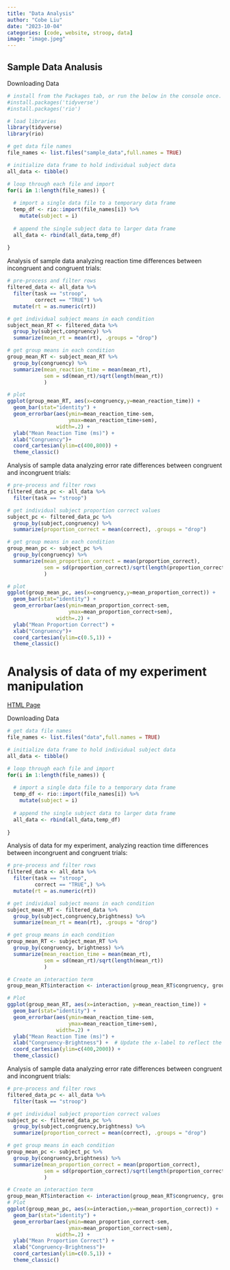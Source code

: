 ```yaml
---
title: "Data Analysis"
author: "Cobe Liu"
date: "2023-10-04"
categories: [code, website, stroop, data]
image: "image.jpeg"
---
```


## Sample Data Analusis

Downloading Data

``` r
# install from the Packages tab, or run the below in the console once.
#install.packages('tidyverse')
#install.packages('rio')

# load libraries
library(tidyverse)
library(rio)

# get data file names
file_names <- list.files("sample_data",full.names = TRUE)

# initialize data frame to hold individual subject data
all_data <- tibble()

# loop through each file and import
for(i in 1:length(file_names)) {
  
  # import a single data file to a temporary data frame
  temp_df <- rio::import(file_names[i]) %>%
    mutate(subject = i)
  
  # append the single subject data to larger data frame
  all_data <- rbind(all_data,temp_df)
  
}
```

Analysis of sample data analyzing reaction time differences between incongruent and congruent trials:

```r
# pre-process and filter rows
filtered_data <- all_data %>%
  filter(task == "stroop",
         correct == "TRUE") %>%
  mutate(rt = as.numeric(rt))

# get individual subject means in each condition
subject_mean_RT <- filtered_data %>%
  group_by(subject,congruency) %>%
  summarize(mean_rt = mean(rt), .groups = "drop")

# get group means in each condition
group_mean_RT <- subject_mean_RT %>%
  group_by(congruency) %>%
  summarize(mean_reaction_time = mean(mean_rt),
            sem = sd(mean_rt)/sqrt(length(mean_rt))
            )

# plot
ggplot(group_mean_RT, aes(x=congruency,y=mean_reaction_time)) +
  geom_bar(stat="identity") +
  geom_errorbar(aes(ymin=mean_reaction_time-sem,
                    ymax=mean_reaction_time+sem),
                width=.2) +
  ylab("Mean Reaction Time (ms)") +
  xlab("Congruency")+
  coord_cartesian(ylim=c(400,800)) +
  theme_classic()

```

Analysis of sample data analyzing error rate differences between congruent and incongruent trials:

```r

# pre-process and filter rows
filtered_data_pc <- all_data %>%
  filter(task == "stroop")

# get individual subject proportion correct values
subject_pc <- filtered_data_pc %>%
  group_by(subject,congruency) %>%
  summarize(proportion_correct = mean(correct), .groups = "drop")

# get group means in each condition
group_mean_pc <- subject_pc %>%
  group_by(congruency) %>%
  summarize(mean_proportion_correct = mean(proportion_correct),
            sem = sd(proportion_correct)/sqrt(length(proportion_correct))
            )

# plot
ggplot(group_mean_pc, aes(x=congruency,y=mean_proportion_correct)) +
  geom_bar(stat="identity") +
  geom_errorbar(aes(ymin=mean_proportion_correct-sem,
                    ymax=mean_proportion_correct+sem),
                width=.2) +
  ylab("Mean Proportion Correct") +
  xlab("Congruency")+
  coord_cartesian(ylim=c(0.5,1)) +
  theme_classic()
```


# Analysis of data of my experiment manipulation

[HTML Page](stroop.html)

Downloading Data

``` r
# get data file names
file_names <- list.files("data",full.names = TRUE)

# initialize data frame to hold individual subject data
all_data <- tibble()

# loop through each file and import
for(i in 1:length(file_names)) {
  
  # import a single data file to a temporary data frame
  temp_df <- rio::import(file_names[i]) %>%
    mutate(subject = i)
  
  # append the single subject data to larger data frame
  all_data <- rbind(all_data,temp_df)
  
}
```

Analysis of data for my experiment, analyzing reaction time differences between incongruent and congruent trials:

```r
# pre-process and filter rows
filtered_data <- all_data %>%
  filter(task == "stroop",
         correct == "TRUE",) %>%
  mutate(rt = as.numeric(rt))

# get individual subject means in each condition
subject_mean_RT <- filtered_data %>%
  group_by(subject,congruency,brightness) %>%
  summarize(mean_rt = mean(rt), .groups = "drop")

# get group means in each condition
group_mean_RT <- subject_mean_RT %>%
  group_by(congruency, brightness) %>%
  summarize(mean_reaction_time = mean(mean_rt),
            sem = sd(mean_rt)/sqrt(length(mean_rt))
            )

# Create an interaction term
group_mean_RT$interaction <- interaction(group_mean_RT$congruency, group_mean_RT$brightness, sep="-")

# Plot
ggplot(group_mean_RT, aes(x=interaction, y=mean_reaction_time)) +
  geom_bar(stat="identity") +
  geom_errorbar(aes(ymin=mean_reaction_time-sem,
                    ymax=mean_reaction_time+sem),
                width=.2) +
  ylab("Mean Reaction Time (ms)") +
  xlab("Congruency-Brightness") +  # Update the x-label to reflect the interaction
  coord_cartesian(ylim=c(400,2000)) +
  theme_classic()

```

Analysis of sample data analyzing error rate differences between congruent and incongruent trials:

```r

# pre-process and filter rows
filtered_data_pc <- all_data %>%
  filter(task == "stroop")

# get individual subject proportion correct values
subject_pc <- filtered_data_pc %>%
  group_by(subject,congruency,brightness) %>%
  summarize(proportion_correct = mean(correct), .groups = "drop")

# get group means in each condition
group_mean_pc <- subject_pc %>%
  group_by(congruency,brightness) %>%
  summarize(mean_proportion_correct = mean(proportion_correct),
            sem = sd(proportion_correct)/sqrt(length(proportion_correct))
            )

# Create an interaction term
group_mean_RT$interaction <- interaction(group_mean_RT$congruency, group_mean_RT$brightness, sep="-")
# Plot
ggplot(group_mean_pc, aes(x=interaction,y=mean_proportion_correct)) +
  geom_bar(stat="identity") +
  geom_errorbar(aes(ymin=mean_proportion_correct-sem,
                    ymax=mean_proportion_correct+sem),
                width=.2) +
  ylab("Mean Proportion Correct") +
  xlab("Congruency-Brightness")+
  coord_cartesian(ylim=c(0.5,1)) +
  theme_classic()
```

